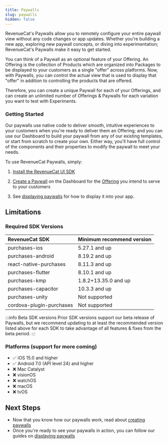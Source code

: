 ```yaml
---
title: Paywalls
slug: paywalls
hidden: false
---
```


RevenueCat's Paywalls allow you to remotely configure your entire paywall view without any code changes or app updates. Whether you're building a new app, exploring new paywall concepts, or diving into experimentation; RevenueCat's Paywalls make it easy to get started.


<YouTubeEmbed videoId="mPzCTxIlMXE" title="RevenueCat Paywalls" />

You can think of a Paywall as an optional feature of your Offering. An Offering is the collection of Products which are organized into Packages to be displayed to your customers as a single "offer" across platforms. Now, with Paywalls, you can control the actual view that is used to display that "offer" in addition to controlling the products that are offered.

Therefore, you can create a unique Paywall for each of your Offerings, and can create an unlimited number of Offerings & Paywalls for each variation you want to test with Experiments.

### Getting Started

Our paywalls use native code to deliver smooth, intuitive experiences to your customers when you're ready to deliver them an Offering; and you can use our Dashboard to build your paywall from any of our existing templates, or start from scratch to create your own. Either way, you'll have full control of the components and their properties to modify the paywall to meet your needs.

To use RevenueCat Paywalls, simply:

1. [Install the RevenueCat UI SDK](/tools/paywalls/installation)

2. [Create a Paywall](/tools/paywalls/creating-paywalls) on the Dashboard for the [Offering](/getting-started/entitlements) you intend to serve to your customers

3. See [displaying paywalls](/tools/paywalls/displaying-paywalls) for how to display it into your app.

## Limitations

### Required SDK Versions 

| RevenueCat SDK           | Minimum recommend version | 
| :----------------------- | :--------------------------------------------- |
| purchases-ios             | 5.27.1 and up                 |
| purchases-android         | 8.19.2 and up                  |
| react-native-purchases | 8.11.3 and up                 | 
| purchases-flutter         | 8.10.1 and up                 |
| purchases-kmp             | 1.8.2+13.35.0 and up                  |
| purchases-capacitor       | 10.3.3 and up                        |
| purchases-unity           | Not supported                         |
| cordova-plugin-purchases  | Not supported                         |

:::info Beta SDK versions
Prior SDK versions support our beta release of Paywalls, but we recommend updating to at least the recommended version listed above for each SDK to take advantage of all features & fixes from the beta period.
:::

### Platforms (support for more coming)

- ✅ iOS 15.0 and higher
- ✅ Android 7.0 (API level 24) and higher
- ❌ Mac Catalyst
- ❌ visionOS
- ❌ watchOS
- ❌ macOS
- ❌ tvOS

## Next Steps

- Now that you know how our paywalls work, read about [creating paywalls](/tools/paywalls/creating-paywalls)
- Once you're ready to see your paywalls in action, you can follow our guides on [displaying paywalls](/tools/paywalls/displaying-paywalls)
